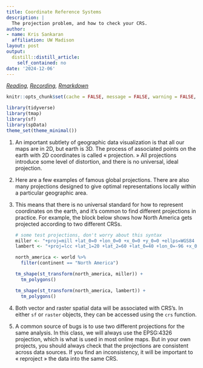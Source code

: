 ```yaml
---
title: Coordinate Reference Systems
description: |
  The projection problem, and how to check your CRS.
author:
- name: Kris Sankaran
  affiliation: UW Madison
layout: post
output:
  distill::distill_article:
    self_contained: no
date: '2024-12-06'
---
```


_[Reading](https://geocompr.robinlovelace.net/spatial-class.html), [Recording](https://mediaspace.wisc.edu/media/Week%207%20%5B4%5D%20Coordinate%20Reference%20Systems/1_f6tizaj7), [Rmarkdown](https://github.com/krisrs1128/stat436_s24/blob/main/notes/2024-12-27-week07-04.Rmd)_

```r
knitr::opts_chunk$set(cache = FALSE, message = FALSE, warning = FALSE, echo = TRUE, eval = TRUE)
```

```r
library(tidyverse)
library(tmap)
library(sf)
library(spData)
theme_set(theme_minimal())
```

1. An important subtlety of geographic data visualization is that all our maps
are in 2D, but earth is 3D. The process of associated points on the earth with
2D coordinates is called « projection. » All projections introduce some level of
distortion, and there is no universal, ideal projection.

2. Here are a few examples of famous global projections. There are also many
projections designed to give optimal representations locally within a particular
geographic area.

3. This means that there is no universal standard for how to represent
coordinates on the earth, and it’s common to find different projections in
practice. For example, the block below shows how North America gets projected
according to two different CRSs.

    ```r
    # some test projections, don't worry about this syntax
    miller <- "+proj=mill +lat_0=0 +lon_0=0 +x_0=0 +y_0=0 +ellps=WGS84 +datum=WGS84 +units=m +no_defs"
    lambert <- "+proj=lcc +lat_1=20 +lat_2=60 +lat_0=40 +lon_0=-96 +x_0=0 +y_0=0 +ellps=GRS80 +datum=NAD83 +units=m +no_defs"

    north_america <- world %>%
      filter(continent == "North America")

    tm_shape(st_transform(north_america, miller)) +
      tm_polygons()

    tm_shape(st_transform(north_america, lambert)) +
      tm_polygons()
    ```

5. Both vector and raster spatial data will be associated with CRS’s. In either
`sf` or `raster` objects, they can be accessed using the `crs` function.

6. A common source of bugs is to use two different projections for the same
analysis. In this class, we will always use the EPSG:4326 projection, which is
what is used in most online maps. But in your own projects, you should always
check that the projections are consistent across data sources. If you find an
inconsistency, it will be important to « reproject » the data into the same CRS.
